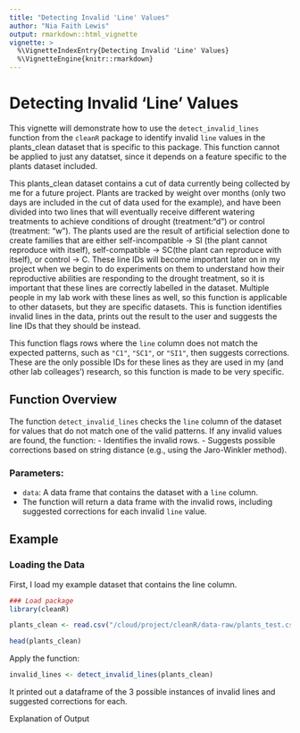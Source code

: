 ```yaml
---
title: "Detecting Invalid 'Line' Values"
author: "Nia Faith Lewis"
output: rmarkdown::html_vignette
vignette: >
  %\VignetteIndexEntry{Detecting Invalid 'Line' Values}
  %\VignetteEngine{knitr::rmarkdown}
---
```


# Detecting Invalid 'Line' Values

This vignette will demonstrate how to use the `detect_invalid_lines` function from the `cleanR` package to identify invalid `line` values in the plants_clean dataset that is specific to this package. This function cannot be applied to just any datatset, since it depends on a feature specific to the plants dataset included. 

This plants_clean dataset contains a cut of data currently being collected by me for a future project. Plants are tracked by weight over months (only two days are included in the cut of data used for the example), and have been divided into two lines that will eventually receive different watering treatments to achieve conditions of drought (treatment:"d") or control (treatment: "w"). The plants used are the result of artificial selection done to create families that are either self-incompatible -> SI (the plant cannot reproduce with itself), self-compatible -> SC(the plant can reproduce with itself), or control -> C. These line IDs will become important later on in my project when we begin to do experiments on them to understand how their reproductive abilities are responding to the drought treatment, so it is important that these lines are correctly labelled in the dataset. Multiple people in my lab work with these lines as well, so this function is applicable to other datasets, but they are specific datasets. This is function identifies invalid lines in the data, prints out the result to the user and suggests the line IDs that they should be instead. 

This function flags rows where the `line` column does not match the expected patterns, such as `"C1"`, `"SC1"`, or `"SI1"`, then suggests corrections. These are the only possible IDs for these lines as they are used in my (and other lab colleages') research, so this function is made to be very specific. 

## Function Overview

The function `detect_invalid_lines` checks the `line` column of the dataset for values that do not match one of the valid patterns. If any invalid values are found, the function:
- Identifies the invalid rows.
- Suggests possible corrections based on string distance (e.g., using the Jaro-Winkler method).

### Parameters:
- `data`: A data frame that contains the dataset with a `line` column.
- The function will return a data frame with the invalid rows, including suggested corrections for each invalid `line` value.

## Example 

### Loading the Data

First, I load  my example dataset that contains the line column. 

```r
### Load package  
library(cleanR)

plants_clean <- read.csv("/cloud/project/cleanR/data-raw/plants_test.csv")

head(plants_clean)
```

Apply the function: 
```r
invalid_lines <- detect_invalid_lines(plants_clean)
```

It printed out a dataframe of the 3 possible instances of invalid lines and suggested corrections for each. 


Explanation of Output 